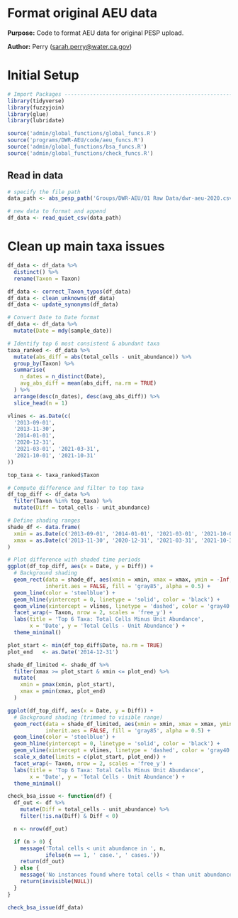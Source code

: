 # Format original AEU data

**Purpose:** Code to format AEU data for original PESP upload.

**Author:** Perry ([sarah.perry\@water.ca.gov](mailto:sarah.perry@water.ca.gov){.email})

# Initial Setup

```r
# Import Packages ---------------------------------------------------------
library(tidyverse)
library(fuzzyjoin)
library(glue)
library(lubridate)

source('admin/global_functions/global_funcs.R')
source('programs/DWR-AEU/code/aeu_funcs.R')
source('admin/global_functions/bsa_funcs.R')
source('admin/global_functions/check_funcs.R')
```

## Read in data
```r
# specify the file path
data_path <- abs_pesp_path('Groups/DWR-AEU/01 Raw Data/dwr-aeu-2020.csv')

# new data to format and append
df_data <- read_quiet_csv(data_path)
```

# Clean up main taxa issues
```r
df_data <- df_data %>%
  distinct() %>%
  rename(Taxon = Taxon)

df_data <- correct_Taxon_typos(df_data)
df_data <- clean_unknowns(df_data)
df_data <- update_synonyms(df_data)
```

```r
# Convert Date to Date format
df_data <- df_data %>%
  mutate(Date = mdy(sample_date))

# Identify top 6 most consistent & abundant taxa
taxa_ranked <- df_data %>%
  mutate(abs_diff = abs(total_cells - unit_abundance)) %>%
  group_by(Taxon) %>%
  summarise(
    n_dates = n_distinct(Date),
    avg_abs_diff = mean(abs_diff, na.rm = TRUE)
  ) %>%
  arrange(desc(n_dates), desc(avg_abs_diff)) %>%
  slice_head(n = 1)

vlines <- as.Date(c(
  '2013-09-01',
  '2013-11-30',
  '2014-01-01',
  '2020-12-31',
  '2021-03-01', '2021-03-31',
  '2021-10-01', '2021-10-31'
))

top_taxa <- taxa_ranked$Taxon

# Compute difference and filter to top taxa
df_top_diff <- df_data %>%
  filter(Taxon %in% top_taxa) %>%
  mutate(Diff = total_cells - unit_abundance)

# Define shading ranges
shade_df <- data.frame(
  xmin = as.Date(c('2013-09-01', '2014-01-01', '2021-03-01', '2021-10-01')),
  xmax = as.Date(c('2013-11-30', '2020-12-31', '2021-03-31', '2021-10-31'))
)

# Plot difference with shaded time periods
ggplot(df_top_diff, aes(x = Date, y = Diff)) +
  # Background shading
  geom_rect(data = shade_df, aes(xmin = xmin, xmax = xmax, ymin = -Inf, ymax = Inf),
            inherit.aes = FALSE, fill = 'gray85', alpha = 0.5) +
  geom_line(color = 'steelblue') +
  geom_hline(yintercept = 0, linetype = 'solid', color = 'black') +
  geom_vline(xintercept = vlines, linetype = 'dashed', color = 'gray40') +
  facet_wrap(~ Taxon, nrow = 2, scales = 'free_y') +
  labs(title = 'Top 6 Taxa: Total Cells Minus Unit Abundance',
       x = 'Date', y = 'Total Cells - Unit Abundance') +
  theme_minimal()
```
```r
plot_start <- min(df_top_diff$Date, na.rm = TRUE)
plot_end   <- as.Date('2014-12-31')

shade_df_limited <- shade_df %>%
  filter(xmax >= plot_start & xmin <= plot_end) %>%
  mutate(
    xmin = pmax(xmin, plot_start),
    xmax = pmin(xmax, plot_end)
  )

ggplot(df_top_diff, aes(x = Date, y = Diff)) +
  # Background shading (trimmed to visible range)
  geom_rect(data = shade_df_limited, aes(xmin = xmin, xmax = xmax, ymin = -Inf, ymax = Inf),
            inherit.aes = FALSE, fill = 'gray85', alpha = 0.5) +
  geom_line(color = 'steelblue') +
  geom_hline(yintercept = 0, linetype = 'solid', color = 'black') +
  geom_vline(xintercept = vlines, linetype = 'dashed', color = 'gray40') +
  scale_x_date(limits = c(plot_start, plot_end)) +
  facet_wrap(~ Taxon, nrow = 2, scales = 'free_y') +
  labs(title = 'Top 6 Taxa: Total Cells Minus Unit Abundance',
       x = 'Date', y = 'Total Cells - Unit Abundance') +
  theme_minimal()
```

```r
check_bsa_issue <- function(df) {
  df_out <- df %>%
    mutate(Diff = total_cells - unit_abundance) %>%
    filter(!is.na(Diff) & Diff < 0)

  n <- nrow(df_out)

  if (n > 0) {
    message('Total cells < unit abundance in ', n, 
            ifelse(n == 1, ' case.', ' cases.'))
    return(df_out)
  } else {
    message('No instances found where total cells < than unit abundance.')
    return(invisible(NULL))
  }
}

check_bsa_issue(df_data)
```

